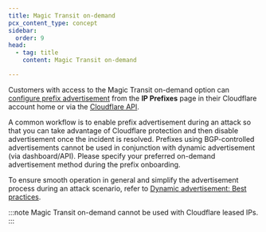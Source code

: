 ```yaml
---
title: Magic Transit on-demand
pcx_content_type: concept
sidebar:
  order: 9
head:
  - tag: title
    content: Magic Transit on-demand

---
```


Customers with access to the Magic Transit on-demand option can [configure prefix advertisement](/byoip/concepts/dynamic-advertisement/best-practices/#configure-dynamic-advertisement) from the **IP Prefixes** page in their Cloudflare account home or via the [Cloudflare API](/api/resources/addressing/subresources/prefixes/subresources/advertisement_status/methods/edit/).

A common workflow is to enable prefix advertisement during an attack so that you can take advantage of Cloudflare protection and then disable advertisement once the incident is resolved. Prefixes using BGP-controlled advertisements cannot be used in conjunction with dynamic advertisement (via dashboard/API). Please specify your preferred on-demand advertisement method during the prefix onboarding.

To ensure smooth operation in general and simplify the advertisement process during an attack scenario, refer to [Dynamic advertisement: Best practices](/byoip/concepts/dynamic-advertisement/best-practices/).

:::note
Magic Transit on-demand cannot be used with Cloudflare leased IPs.
:::
